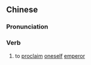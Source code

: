 {{also|称帝}}
==Chinese==
{{zh-forms|s=称帝}}

===Pronunciation===
{{zh-pron
|m=chēngdì
|cat=v
}}

===Verb===
{{zh-verb}}

# to [[proclaim]] [[oneself]] [[emperor]]